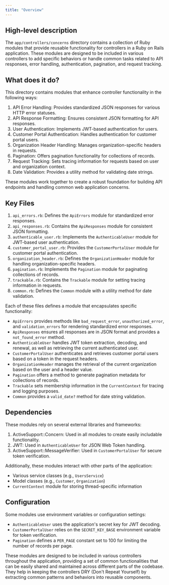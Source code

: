 ```yaml
---
title: "Overview"
---
```


## High-level description
The `app/controllers/concerns` directory contains a collection of Ruby modules that provide reusable functionality for controllers in a Ruby on Rails application. These modules are designed to be included in various controllers to add specific behaviors or handle common tasks related to API responses, error handling, authentication, pagination, and request tracking.

## What does it do?
This directory contains modules that enhance controller functionality in the following ways:

1. API Error Handling: Provides standardized JSON responses for various HTTP error statuses.
2. API Response Formatting: Ensures consistent JSON formatting for API responses.
3. User Authentication: Implements JWT-based authentication for users.
4. Customer Portal Authentication: Handles authentication for customer portal users.
5. Organization Header Handling: Manages organization-specific headers in requests.
6. Pagination: Offers pagination functionality for collections of records.
7. Request Tracking: Sets tracing information for requests based on user and organization context.
8. Date Validation: Provides a utility method for validating date strings.

These modules work together to create a robust foundation for building API endpoints and handling common web application concerns.

## Key Files

1. `api_errors.rb`: Defines the `ApiErrors` module for standardized error responses.
2. `api_responses.rb`: Contains the `ApiResponses` module for consistent JSON formatting.
3. `authenticable_user.rb`: Implements the `AuthenticableUser` module for JWT-based user authentication.
4. `customer_portal_user.rb`: Provides the `CustomerPortalUser` module for customer portal authentication.
5. `organization_header.rb`: Defines the `OrganizationHeader` module for handling organization-specific headers.
6. `pagination.rb`: Implements the `Pagination` module for paginating collections of records.
7. `trackable.rb`: Contains the `Trackable` module for setting tracing information in requests.
8. `common.rb`: Defines the `Common` module with a utility method for date validation.

Each of these files defines a module that encapsulates specific functionality:

- `ApiErrors` provides methods like `bad_request_error`, `unauthorized_error`, and `validation_errors` for rendering standardized error responses.
- `ApiResponses` ensures all responses are in JSON format and provides a `not_found_error` method.
- `AuthenticableUser` handles JWT token extraction, decoding, and renewal, as well as retrieving the current authenticated user.
- `CustomerPortalUser` authenticates and retrieves customer portal users based on a token in the request headers.
- `OrganizationHeader` manages the retrieval of the current organization based on the user and a header value.
- `Pagination` offers a method to generate pagination metadata for collections of records.
- `Trackable` sets membership information in the `CurrentContext` for tracing and logging purposes.
- `Common` provides a `valid_date?` method for date string validation.

## Dependencies
These modules rely on several external libraries and frameworks:

1. ActiveSupport::Concern: Used in all modules to create easily includable functionality.
2. JWT: Used in `AuthenticableUser` for JSON Web Token handling.
3. ActiveSupport::MessageVerifier: Used in `CustomerPortalUser` for secure token verification.

Additionally, these modules interact with other parts of the application:

- Various service classes (e.g., `UsersService`)
- Model classes (e.g., `Customer`, `Organization`)
- `CurrentContext` module for storing thread-specific information

## Configuration
Some modules use environment variables or configuration settings:

- `AuthenticableUser` uses the application's secret key for JWT decoding.
- `CustomerPortalUser` relies on the `SECRET_KEY_BASE` environment variable for token verification.
- `Pagination` defines a `PER_PAGE` constant set to 100 for limiting the number of records per page.

These modules are designed to be included in various controllers throughout the application, providing a set of common functionalities that can be easily shared and maintained across different parts of the codebase. They help in keeping the controllers DRY (Don't Repeat Yourself) by extracting common patterns and behaviors into reusable components.